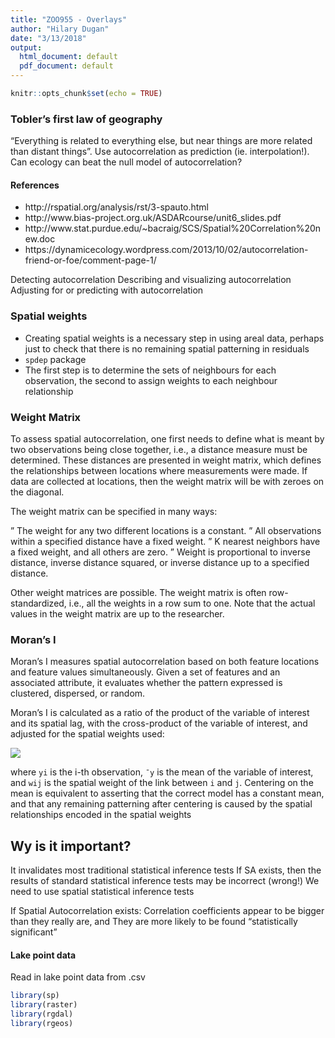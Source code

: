 ```yaml
---
title: "ZOO955 - Overlays"
author: "Hilary Dugan"
date: "3/13/2018"
output:
  html_document: default
  pdf_document: default
---
```


```r
knitr::opts_chunk$set(echo = TRUE)
```


### Tobler’s first law of geography ### 
“Everything is related to everything else, but near things are more related than distant things”.
Use autocorrelation as prediction (ie. interpolation!). Can ecology can beat the null model of autocorrelation?

#### References ####
* http://rspatial.org/analysis/rst/3-spauto.html
* http://www.bias-project.org.uk/ASDARcourse/unit6_slides.pdf
* http://www.stat.purdue.edu/~bacraig/SCS/Spatial%20Correlation%20new.doc
* https://dynamicecology.wordpress.com/2013/10/02/autocorrelation-friend-or-foe/comment-page-1/


Detecting autocorrelation
Describing and visualizing autocorrelation
Adjusting for or predicting with autocorrelation


### Spatial weights ###
* Creating spatial weights is a necessary step in using areal
data, perhaps just to check that there is no remaining spatial
patterning in residuals
* `spdep` package
* The first step is to determine the sets of neighbours for each
observation, the second to assign weights to each neighbour
relationship

### Weight Matrix ###


To assess spatial autocorrelation, one first needs to define what is meant by two observations being close together, i.e., a distance measure must be determined.  These distances are presented in weight matrix, which defines the relationships between locations where measurements were made.  If data are collected at    locations, then the weight matrix will be  with zeroes on the diagonal.

The weight matrix can be specified in many ways:

"	The weight for any two different locations is a constant.
"	All observations within a specified distance have a fixed weight.
"	K nearest neighbors have a fixed weight, and all others are zero.
"	Weight is proportional to inverse distance, inverse distance squared, or inverse distance up to a specified distance.

Other weight matrices are possible.  The weight matrix is often row-standardized, i.e., all the weights in a row sum to one.  Note that the actual values in the weight matrix are up to the researcher.



### Moran’s I ###
Moran's I measures spatial autocorrelation based on both feature locations and feature values simultaneously. 
Given a set of features and an associated attribute, it evaluates whether the pattern expressed is clustered, dispersed, or random. 

Moran’s I is calculated as a ratio of the product of the variable of
interest and its spatial lag, with the cross-product of the variable of
interest, and adjusted for the spatial weights used:

![](Figures/Moran.png) 

where `yi` is the i-th observation, `¯y` is the mean of the variable of
interest, and `wij` is the spatial weight of the link between `i` and `j`.
Centering on the mean is equivalent to asserting that the correct
model has a constant mean, and that any remaining patterning
after centering is caused by the spatial relationships encoded in the
spatial weights



## Wy is it important? ##
It invalidates most traditional statistical inference tests
If SA exists, then the results of standard statistical inference tests  may be incorrect   (wrong!)
We need to use spatial statistical inference tests               

If Spatial Autocorrelation exists:
Correlation coefficients appear to be bigger than they really are, and
They are more likely to be found “statistically significant”

#### Lake point data ####
Read in lake point data from .csv 
```r
library(sp)
library(raster)
library(rgdal)
library(rgeos)


```
